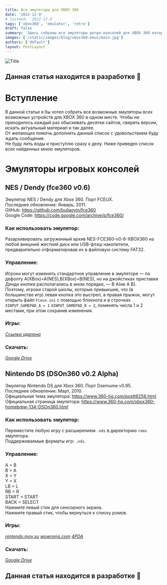 ```yaml
---
title: Все эмуляторы для XBOX 360
date: '2022-12-9'
# lastmod: '2022-12-9'
tags: ['xbox360', 'emulator', 'retro']
draft: false
summary: 'Здесь собраны все эмуляторы ретро-консолей для XBOX 360 которые мне удалось найти'
images: ['/static/images/blog/xbox360-emus/main.jpg']
authors: ['default']
layout: PostLayout
---
```


![Title](/static/images/blog/xbox360-emus/main.jpg)

## Данная статья находится в разработке 🚧

# Вступление

В данной статье я бы хотел собрать все возможные эмуляторы всех возможных устройств для XBOX 360 в одном месте.
Чтобы не приходилось каждый раз обыскивать десятки сайтов, сверять версии, искать актуальный материал и так далее.  
От желающих помочь дополнить данный список с удовольствием буду ждать сообщение.  
Не буду лить воды и приступлю сразу к делу. Ниже приведен список всех найденных мною эмуляторов.

# Эмуляторы игровых консолей

## NES / Dendy (fce360 v0.6)

Эмулятор NES / Dendy для Xbox 360. Порт FCEUX.  
Последнее обновление: Январь, 2011.  
GitHub: https://github.com/buliaoyin/fce360  
Google Code: https://code.google.com/archive/p/fce360/

### Как использовать эмулятор:

Разархивировать загруженный архив NES-FCE360-v0-6-XBOX360 на любой внешний жесткий диск или USB-флэш накопители, предварительно отформатировав их в файловую систему FAT32.

### Управление:

Игроки могут изменить стандартное управление в эмуляторе — по дефолту A(XBox)=A(NES),B(XBox)=B(NES), но на джойстиках приставки Денди кнопки располагались в ином порядке, — B A(не А B).  
Поэтому, игроки старой школы, которые привыкшие, что (в большинстве игр) левая кнопка это выстрел, а правая прыжок, могут открыть файл `Fceux.ini` с помощью блокнота и в строчках `XINPUT_GAMEPAD_A = 1` `XINPUT_GAMEPAD_B = 2`, поменять числа 1 и 2 местами, при этом сохранив изменения.

### Игры:

_[Ссылка удалена]()_

### Скачать:

_[Google Drive](https://drive.google.com/file/d/1PMnUhK5FcjpMz9NftfYVmcTEnVu5POC1/view?usp=share_link)_

## Nintendo DS (DSOn360 v0.2 Alpha)

Эмулятор Nintendo DS для Xbox 360. Порт Dsemume v0.95.  
Последнее обновление: Март, 2010.  
Официальная тема эмулятора: https://www.360-hq.com/postt6256.html  
Официальная страница эмулятора: https://www.360-hq.com/xbox360-homebrew-134-DSOn360.html

### Как использовать эмулятор:

Переместите любую игру с расширением `.nds` в директорию `roms` эмулятора.  
Поддерживаемые форматы игр: `.nds`.

### Управление:

A = B  
B = A  
X = Y  
Y = X  
LB = L  
RB = R  
START = START  
BACK = SELECT  
Нажмите левый стик для сенсорного экрана.  
Нажмите правый стик, чтобы вернуться к списку ромов.

### Игры:

_[nintendo.moy.su](https://nintendo.moy.su/load/18)_
_[wowroms.com](https://wowroms.com/ru/roms/list/nintendo+ds)_
_[4PDA](https://4pda.to/forum/index.php?showtopic=418116)_

### Скачать:

_[Google Drive](https://drive.google.com/file/d/1P-qqMF8bQO362L0BXA3_tOqHK3DNQeQN/view?usp=share_link)_

## Данная статья находится в разработке 🚧

